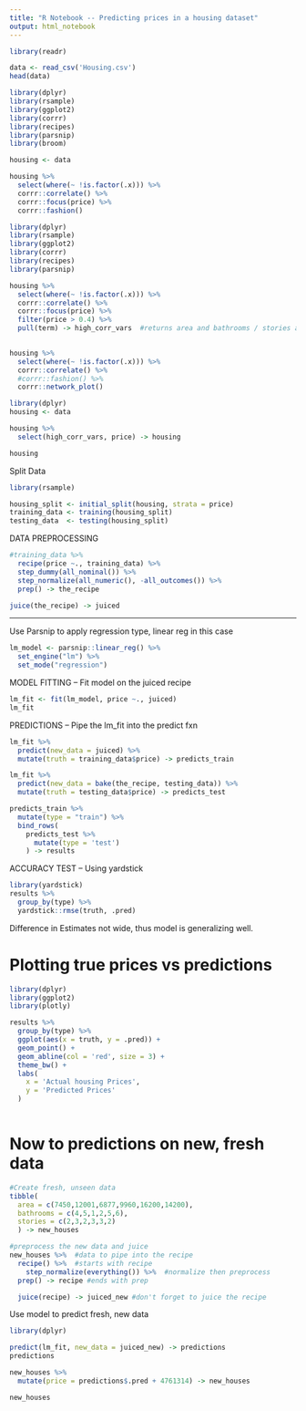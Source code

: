 ```yaml
---
title: "R Notebook -- Predicting prices in a housing dataset"
output: html_notebook
---
```


```r
library(readr)

data <- read_csv('Housing.csv')
head(data)

```

```r
library(dplyr)
library(rsample)
library(ggplot2)
library(corrr)
library(recipes)
library(parsnip)
library(broom)

housing <- data

housing %>% 
  select(where(~ !is.factor(.x))) %>% 
  corrr::correlate() %>% 
  corrr::focus(price) %>%
  corrr::fashion()
```

```r
library(dplyr)
library(rsample)
library(ggplot2)
library(corrr)
library(recipes)
library(parsnip)

housing %>% 
  select(where(~ !is.factor(.x))) %>% 
  corrr::correlate() %>% 
  corrr::focus(price) %>% 
  filter(price > 0.4) %>% 
  pull(term) -> high_corr_vars  #returns area and bathrooms / stories as highest correlated variables
 
```
```r

housing %>% 
  select(where(~ !is.factor(.x))) %>% 
  corrr::correlate() %>% 
  #corrr::fashion() %>% 
  corrr::network_plot()

```



```r
library(dplyr)
housing <- data

housing %>% 
  select(high_corr_vars, price) -> housing

housing
```

Split Data
```r
library(rsample)

housing_split <- initial_split(housing, strata = price)
training_data <- training(housing_split)
testing_data  <- testing(housing_split)


``` 

DATA PREPROCESSING
```r
#training_data %>% 
  recipe(price ~., training_data) %>% 
  step_dummy(all_nominal()) %>% 
  step_normalize(all_numeric(), -all_outcomes()) %>% 
  prep() -> the_recipe

juice(the_recipe) -> juiced
```

********
Use Parsnip to apply regression type, linear reg in this case
```r
lm_model <- parsnip::linear_reg() %>% 
  set_engine("lm") %>% 
  set_mode("regression")
```


MODEL FITTING -- Fit model on the juiced recipe
```r
lm_fit <- fit(lm_model, price ~., juiced)
lm_fit
```
PREDICTIONS -- Pipe the lm_fit into the predict fxn
```r

lm_fit %>% 
  predict(new_data = juiced) %>% 
  mutate(truth = training_data$price) -> predicts_train

lm_fit %>% 
  predict(new_data = bake(the_recipe, testing_data)) %>% 
  mutate(truth = testing_data$price) -> predicts_test

```

```r
predicts_train %>% 
  mutate(type = "train") %>% 
  bind_rows(
    predicts_test %>% 
      mutate(type = 'test')
    ) -> results
```

ACCURACY TEST -- Using yardstick
```r
library(yardstick)
results %>% 
  group_by(type) %>% 
  yardstick::rmse(truth, .pred)
```
Difference in Estimates not wide, thus model is generalizing well.

# Plotting true prices vs predictions
```r
library(dplyr)
library(ggplot2)
library(plotly)

results %>% 
  group_by(type) %>% 
  ggplot(aes(x = truth, y = .pred)) +
  geom_point() +
  geom_abline(col = 'red', size = 3) +
  theme_bw() +
  labs(
    x = 'Actual housing Prices',
    y = 'Predicted Prices'
  )
                

```

# Now to predictions on new, fresh data

```r
#Create fresh, unseen data
tibble(
  area = c(7450,12001,6877,9960,16200,14200),
  bathrooms = c(4,5,1,2,5,6),
  stories = c(2,3,2,3,3,2)
  ) -> new_houses

#preprocess the new data and juice
new_houses %>%  #data to pipe into the recipe
  recipe() %>%  #starts with recipe
    step_normalize(everything()) %>%  #normalize then preprocess
  prep() -> recipe #ends with prep

  juice(recipe) -> juiced_new #don't forget to juice the recipe
```

Use model to predict fresh, new data
```r
library(dplyr)

predict(lm_fit, new_data = juiced_new) -> predictions
predictions

new_houses %>% 
  mutate(price = predictions$.pred + 4761314) -> new_houses

new_houses
```


